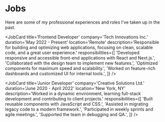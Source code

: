 
# Jobs

Here are some of my professional experiences and roles I've taken up in the past.

<JobCard
  title='Frontend Developer'
  company='Tech Innovations Inc.'
  duration='May 2022 - Present'
  location='Remote'
  description='Responsible for building and optimizing web applications, focusing on clean, scalable code, and a great user experience.'
  responsibilities={[
    'Developed responsive and accessible front-end applications with React and Next.js.',
    'Collaborated with the design team to implement new features.',
    'Optimized components for maximum speed and scalability.',
    'Worked on feature-rich dashboards and customized UI for internal tools.',
  ]}
/>

<JobCard
  title='Junior Developer'
  company='Creative Solutions Ltd.'
  duration='June 2020 - April 2022'
  location='New York, NY'
  description='Worked in a dynamic environment, learning full-stack development and contributing to client projects.'
  responsibilities={[
    'Built reusable components with JavaScript and CSS.',
    'Assisted in migrating legacy code to a modern framework.',
    'Participated in weekly sprints and agile meetings.',
    'Supported the team in debugging and QA.',
  ]}
/>
